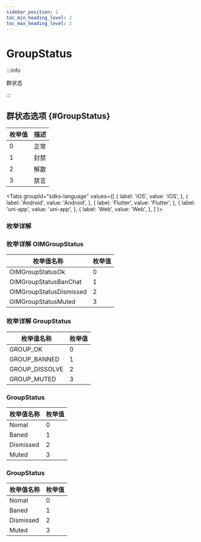 ```yaml
---
sidebar_position: 2
toc_min_heading_level: 2
toc_max_heading_level: 2
---
```


# GroupStatus

:::info

群状态

:::

## 群状态选项 {#GroupStatus}

| 枚举值 | 描述 |
| ------ | ---- |
| 0      | 正常 |
| 1      | 封禁 |
| 2      | 解散 |
| 3      | 禁言 |

<Tabs
groupId="sdks-language"
values={[
{ label: 'iOS', value: 'iOS', },
{ label: 'Android', value: 'Android', },
{ label: 'Flutter', value: 'Flutter', },
{ label: 'uni-app', value: 'uni-app', },
{ label: 'Web', value: 'Web', },
]
}>

<TabItem value="Flutter">

### 枚举详解

</TabItem>

<TabItem value="iOS">

### 枚举详解 OIMGroupStatus

| 枚举值名称              | 枚举值 |
| ----------------------- | ------ |
| OIMGroupStatusOk        | 0      |
| OIMGroupStatusBanChat   | 1      |
| OIMGroupStatusDismissed | 2      |
| OIMGroupStatusMuted     | 3      |

</TabItem>

<TabItem value="Android">

### 枚举详解 GroupStatus

| 枚举值名称              | 枚举值 |
| ----------------------- | ------ |
| GROUP_OK        | 0      |
| GROUP_BANNED   | 1      |
| GROUP_DISSOLVE | 2      |
| GROUP_MUTED     | 3      |

</TabItem>

<TabItem value="Web">

### GroupStatus

| 枚举值名称 | 枚举值 |
| ---------- | ------ |
| Nomal      | 0      |
| Baned      | 1      |
| Dismissed  | 2      |
| Muted      | 3      |

</TabItem>

<TabItem value="uni-app">

### GroupStatus

| 枚举值名称 | 枚举值 |
| ---------- | ------ |
| Nomal      | 0      |
| Baned      | 1      |
| Dismissed  | 2      |
| Muted      | 3      |

</TabItem>

</Tabs>
